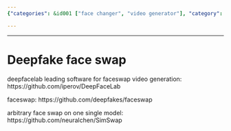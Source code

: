 ```yaml
---
{"categories": &id001 ["face changer", "video generator"], "category": "Artificial Intelligence", "date": "2022-05-31 03:54:32", "description": "The text focuses on Deepfake face swap technologies, covering notable software like DeepFaceLab, Faceswap, and SimSwap. These tools facilitate advanced video generation with face swaps and single model transformations.", "tags": *id001, "title": "Deepfake face swap"}

---
```


------

# Deepfake face swap

deepfacelab leading software for faceswap video generation:
https://github.com/iperov/DeepFaceLab

faceswap:
https://github.com/deepfakes/faceswap

arbitrary face swap on one single model:
https://github.com/neuralchen/SimSwap

